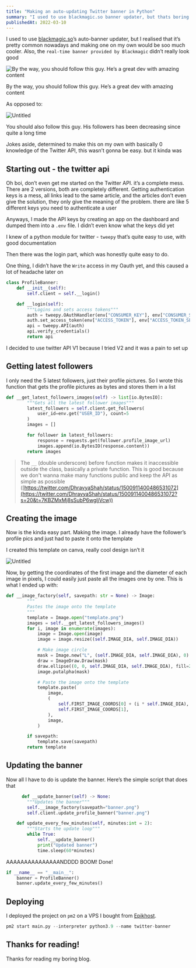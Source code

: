 ```yaml
---
title: "Making an auto-updating Twitter banner in Python"
summary: "I used to use blackmagic.so banner updater, but thats boring. So I made my own."
publishedAt: 2022-03-10
---
```


I used to use [blackmagic.so](https://blackmagic.so)’s auto-banner updater, but I realised that it’s pretty common nowadays and making one on my own would be soo much cooler. Also, the `real-time banner provided by Blackmagic` didn’t really look good

![By the way, you should follow this guy. He’s a great dev with amazing content](/static/images/twitterbanner/Untitled.png)

By the way, you should follow this guy. He’s a great dev with amazing content

As opposed to:

![Untitled](/static/images/twitterbanner/Untitled%201.png)

You should also follow this guy. His followers has been decreasing since quite a long time

Jokes aside, determined to make this on my own with basically 0 knowledge of the Twitter API, this wasn’t gonna be easy. but it kinda was

## Starting out - the twitter api

Oh boi, don’t even get me started on the Twitter API. it’s a complete mess. There are 2 versions, both are completely different. Getting authentication keys is a mess, all links lead to the same article, and the articles don’t even give the solution, they only give the meaning of the problem. there are like 5 different keys you need to authenticate a user

Anyways, I made the API keys by creating an app on the dashboard and dumped them into a `.env` file. I didn’t even know what the keys did yet

I knew of a python module for twitter - `tweepy` that’s quite easy to use, with good documentation

Then there was the login part, which was honestly quite easy to do.

One thing, I didn’t have the `Write` access in my Oauth yet, and this caused a lot of headache later on

```python
class ProfileBanner:
    def __init__(self):
        self.client = self.__login()

    def __login(self):
        """Logins and sets access tokens"""
        auth = tweepy.OAuthHandler(env["CONSUMER_KEY"], env["CONSUMER_SECRET"])
        auth.set_access_token(env["ACCESS_TOKEN"], env["ACCESS_TOKEN_SECRET"])
        api = tweepy.API(auth)
        api.verify_credentials()
        return api
```

I decided to use twitter API V1 because I tried V2 and it was a pain to set up

## Getting latest followers

I only need the 5 latest followers, just their profile pictures. So I wrote this function that gets the profile pictures as bytes and stores them in a list

```python
def __get_latest_followers_images(self) -> list[io.BytesIO]:
        """Gets all the latest follower images"""
        latest_followers = self.client.get_followers(
            user_id=env.get("USER_ID"), count=5
        )
        images = []

        for follower in latest_followers:
            response = requests.get(follower.profile_image_url)
            images.append(io.BytesIO(response.content))
        return images
```

> The `__` (double underscore) before function makes it inaccessible outside the class, basically a private function. This is good because we don't wanna make many functions public and keep the API as simple as possible ([https://twitter.com/DhravyaShah/status/1500911400486531072](https://twitter.com/DhravyaShah/status/1500911400486531072?s=20&t=7KBZMxMj8sSubP6wgIjVcw))

## Creating the image

Now is the kinda easy part. Making the image. I already have the follower’s profile pics and just had to paste it onto the template

I created this template on canva, really cool design isn’t it

![Untitled](/static/images/twitterbanner/Untitled%202.png)

Now, by getting the coordinates of the first image and the diameter of each image in pixels, I could easily just paste all the images one by one. This is what I ended up with:

```python
def __image_factory(self, savepath: str = None) -> Image:
        """
        Pastes the image onto the template
        """
        template = Image.open("template.png")
        images = self.__get_latest_followers_images()
        for i, image in enumerate(images):
            image = Image.open(image)
            image = image.resize((self.IMAGE_DIA, self.IMAGE_DIA))

            # Make image circle
            mask = Image.new("L", (self.IMAGE_DIA, self.IMAGE_DIA), 0)
            draw = ImageDraw.Draw(mask)
            draw.ellipse((0, 0, self.IMAGE_DIA, self.IMAGE_DIA), fill=255)
            image.putalpha(mask)

            # Paste the image onto the template
            template.paste(
                image,
                (
                    self.FIRST_IMAGE_COORDS[0] + (i * self.IMAGE_DIA),
                    self.FIRST_IMAGE_COORDS[1],
                ),
                image,
            )

        if savepath:
            template.save(savepath)
        return template
```

## Updating the banner

Now all I have to do is update the banner. Here’s the simple script that does that

```python
	  def __update_banner(self) -> None:
        """Updates the banner"""
        self.__image_factory(savepath="banner.png")
        self.client.update_profile_banner("banner.png")

    def update_every_few_minutes(self, minutes:int = 2):
        """Starts the update loop"""
        while True:
            self.__update_banner()
            print("Updated banner")
            time.sleep(60*minutes)
```

AAAAAAAAAAAAAAANDDDD BOOM! Done!

```python
if __name__ == "__main__":
    banner = ProfileBanner()
    banner.update_every_few_minutes()
```

## Deploying

I deployed the project on `pm2` on a VPS I bought from [Epikhost](https://epikhost.xyz).

```python
pm2 start main.py --interpreter python3.9 --name twitter-banner
```

## Thanks for reading!

Thanks for reading my boring blog.
